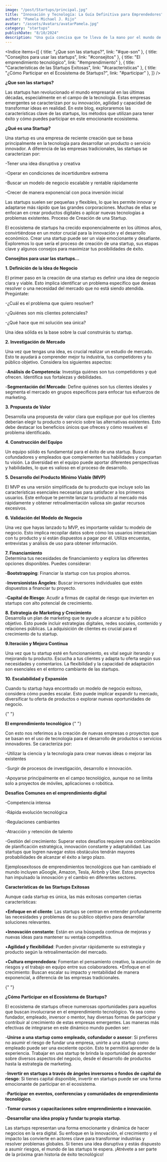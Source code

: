```yaml
---
image: "/post/Startups/principal.jpg"
title: "Innovación y Tecnología: La Guía Definitiva para Emprendedores"
author: "Pamela Michael J. Rijo"
avatar: "/assets/Avatars/avatarPamela.jpg"
category: "startups"
publishDate: "8/10/2024"
description: "Una guía concisa que te lleva de la mano por el mundo de las startups tecnológicas, desglosando lo esencial para que puedas convertir tus ideas en una realidad exitosa."
---
```



<Indice
  items={[
    { title: "¿Que son las startups?", link: "#que-son" },
    { title: "Consejitos para usar las startups", link: "#consejitos" },
    { title: "El emprendimiento tecnológico", link: "#emprendimiento" },
    { title: "Características de las Startups Exitosas", link: "#caracteristicas" },
     { title: "¿Cómo Participar en el Ecosistema de Startups?", link: "#participar" },
  ]}
/>

<SubSeccion> **¿Que son las startups?** </SubSeccion>

<ImageMDX
  src="/post/Startups/startup1.jpg"
  alt="startups"
  width={900}
  height={800}
/>

<Parrafo>
Las startups han revolucionado el mundo empresarial en las últimas décadas, especialmente en el campo de la tecnología. Estas empresas emergentes se caracterizan por su innovación, agilidad y capacidad de transformar ideas en realidad. En este blog, exploraremos las características clave de las startups, los métodos que utilizan para tener éxito y cómo puedes participar en este emocionante ecosistema.

</Parrafo>

<SubSeccion> **¿Qué es una Startup?** </SubSeccion>

Una startup es una empresa de reciente creación que se basa principalmente en la tecnología para desarrollar un producto o servicio innovador. A diferencia de las empresas tradicionales, las startups se caracterizan por:

-Tener una idea disruptiva y creativa

-Operar en condiciones de incertidumbre extrema

-Buscar un modelo de negocio escalable y rentable rápidamente

-Crecer de manera exponencial con poca inversión inicial

Las startups suelen ser pequeñas y flexibles, lo que les permite innovar y adaptarse más rápido que las grandes corporaciones. Muchas de ellas se enfocan en crear productos digitales o aplicar nuevas tecnologías a problemas existentes.
Proceso de Creación de una Startup.

El ecosistema de startups ha crecido exponencialmente en los últimos años, convirtiéndose en un motor crucial para la innovación y el desarrollo económico. Crear una startup puede ser un viaje emocionante y desafiante. Exploremos lo que sería el proceso de creación de una startup, sus etapas clave y algunos consejos para maximizar tus posibilidades de éxito.

<SubSeccion> **Consejitos para usar las startups...** </SubSeccion>

**1. Definición de la Idea de Negocio**

El primer paso en la creación de una startup es definir una idea de negocio clara y viable. Esto implica identificar un problema específico que deseas resolver o una necesidad del mercado que no está siendo atendida. Pregúntate:

-¿Cuál es el problema que quiero resolver?

-¿Quiénes son mis clientes potenciales?

-¿Qué hace que mi solución sea única?

Una idea sólida es la base sobre la cual construirás tu startup.

**2. Investigación de Mercado**

Una vez que tengas una idea, es crucial realizar un estudio de mercado. Esto te ayudará a comprender mejor tu industria, tus competidores y tu público objetivo. Considera los siguientes aspectos:

-**Análisis de Competencia**: Investiga quiénes son tus competidores y qué ofrecen. Identifica sus fortalezas y debilidades.

-**Segmentación del Mercado**: Define quiénes son tus clientes ideales y segmenta el mercado en grupos específicos para enfocar tus esfuerzos de marketing.

**3. Propuesta de Valor**

Desarrolla una propuesta de valor clara que explique por qué los clientes deberían elegir tu producto o servicio sobre las alternativas existentes. Esto debe destacar los beneficios únicos que ofreces y cómo resuelves el problema identificado.

**4. Construcción del Equipo**

Un equipo sólido es fundamental para el éxito de una startup. Busca cofundadores y empleados que complementen tus habilidades y compartan tu visión. La diversidad en el equipo puede aportar diferentes perspectivas y habilidades, lo que es valioso en el proceso de desarrollo.

**5. Desarrollo del Producto Mínimo Viable (MVP)**

El MVP es una versión simplificada de tu producto que incluye solo las características esenciales necesarias para satisfacer a los primeros usuarios. Este enfoque te permite lanzar tu producto al mercado más rápidamente y obtener retroalimentación valiosa sin gastar recursos excesivos.

**6. Validación del Modelo de Negocio**

Una vez que hayas lanzado tu MVP, es importante validar tu modelo de negocio. Esto implica recopilar datos sobre cómo los usuarios interactúan con tu producto y si están dispuestos a pagar por él. Utiliza encuestas, entrevistas y análisis de uso para obtener información.

**7. Financiamiento**  
 Determina tus necesidades de financiamiento y explora las diferentes opciones disponibles. Puedes considerar:

-**Bootstrapping**: Financiar la startup con tus propios ahorros.

-**Inversionistas Ángeles**: Buscar inversores individuales que estén dispuestos a financiar tu proyecto.

-**Capital de Riesgo**: Acudir a firmas de capital de riesgo que invierten en startups con alto potencial de crecimiento.

**8. Estrategia de Marketing y Crecimiento**  
 Desarrolla un plan de marketing que te ayude a alcanzar a tu público objetivo. Esto puede incluir estrategias digitales, redes sociales, contenido y relaciones públicas. La adquisición de clientes es crucial para el crecimiento de tu startup.

**9.Iteración y Mejora Continua**

Una vez que tu startup esté en funcionamiento, es vital seguir iterando y mejorando tu producto. Escucha a tus clientes y adapta tu oferta según sus necesidades y comentarios. La flexibilidad y la capacidad de adaptación son esenciales en el entorno cambiante de las startups.

**10. Escalabilidad y Expansión**

Cuando tu startup haya encontrado un modelo de negocio exitoso, considera cómo puedes escalar. Esto puede implicar expandir tu mercado, diversificar tu oferta de productos o explorar nuevas oportunidades de negocio.

{" "}

<SubSeccion> **El emprendimiento tecnológico** </SubSeccion>{" "}

Con esto nos referimos a la creación de nuevas empresas o proyectos que se basan en el uso de tecnología para el desarrollo de productos o servicios innovadores. Se caracteriza por:

-Utilizar la ciencia y la tecnología para crear nuevas ideas o mejorar las existentes

-Surgir de procesos de investigación, desarrollo e innovación.

-Apoyarse principalmente en el campo tecnológico, aunque no se limita solo a proyectos de móviles, aplicaciones o robótica.

<SubSeccion> **Desafíos Comunes en el emprendimiento digital**</SubSeccion>

-Competencia intensa

-Rápida evolución tecnológica

-Regulaciones cambiantes

-Atracción y retención de talento

-Gestión del crecimiento: Superar estos desafíos requiere una combinación de planificación estratégica, innovación
constante y adaptabilidad. Las startups que logren navegar estos obstáculos tendrán mayores probabilidades de alcanzar el éxito a largo plazo.

Ejemplosexitosos de emprendimientos tecnológicos que han cambiado el mundo incluyen aGoogle, Amazon, Tesla, Airbnb y Uber. Estos proyectos han impulsado la
innovación y el cambio en diferentes sectores.

<SubSeccion> **Características de las Startups Exitosas** </SubSeccion>

Aunque cada startup es única, las más exitosas comparten ciertas
características:

•**Enfoque en el cliente**: Las startups se centran en entender profundamente las necesidades y problemas de su público objetivo para desarrollar soluciones relevantes.

•**Innovación constante**: Están en una búsqueda continua de mejoras y nuevas ideas para mantener su ventaja competitiva.

•**Agilidad y flexibilidad**: Pueden pivotar rápidamente su estrategia y producto según la retroalimentación del mercado.

•**Cultura emprendedora**: Fomentan el pensamiento creativo, la asunción de riesgos y el trabajo en equipo entre sus colaboradores.
•Enfoque en el crecimiento: Buscan escalar su impacto y rentabilidad de manera exponencial, a diferencia de las empresas tradicionales.

{" "}

<SubSeccion> **¿Cómo Participar en el Ecosistema de Startups?** </SubSeccion>

<Parrafo>
El ecosistema de startups ofrece numerosas oportunidades para aquellos que
buscan involucrarse en el emprendimiento tecnológico. Ya sea como fundador,
empleado, inversor o mentor, hay diversas formas de participar y contribuir al
crecimiento de estas empresas emergentes. Las maneras más efectivas de
integrarse en este dinámico mundo pueden ser:

-**Unirse a una startup como empleado, cofundador o asesor**: Si prefieres no asumir el riesgo de fundar una
empresa, unirte a una startup como empleado puede ser una excelente opción. Esto te permitirá aprender de la experiencia. Trabajar en una startup te brinda la
oportunidad de aprender sobre diversos aspectos del negocio, desde el desarrollo de productos hasta la estrategia de marketing.

-**Invertir en startups a través de ángeles inversores o fondos de capital de riesgo**: Si tienes capital disponible,
invertir en startups puede ser una forma emocionante de participar en el ecosistema.

-**Participar en eventos, conferencias y comunidades de emprendimiento tecnológico**.

-**Tomar cursos y capacitaciones sobre emprendimiento e innovación**.

-**Desarrollar una idea propia y fundar tu propia startup**.

Las startups representan una forma emocionante y dinámica de hacer negocios en la era digital. Su enfoque en la innovación, el crecimiento y el impacto las convierte en actores clave para transformar industrias y resolver problemas globales. Si tienes una idea disruptiva y estás dispuesto a asumir riesgos, el mundo de las startups te espera. ¡Atrévete a ser parte de la próxima gran historia de éxito tecnológico!

</Parrafo>
